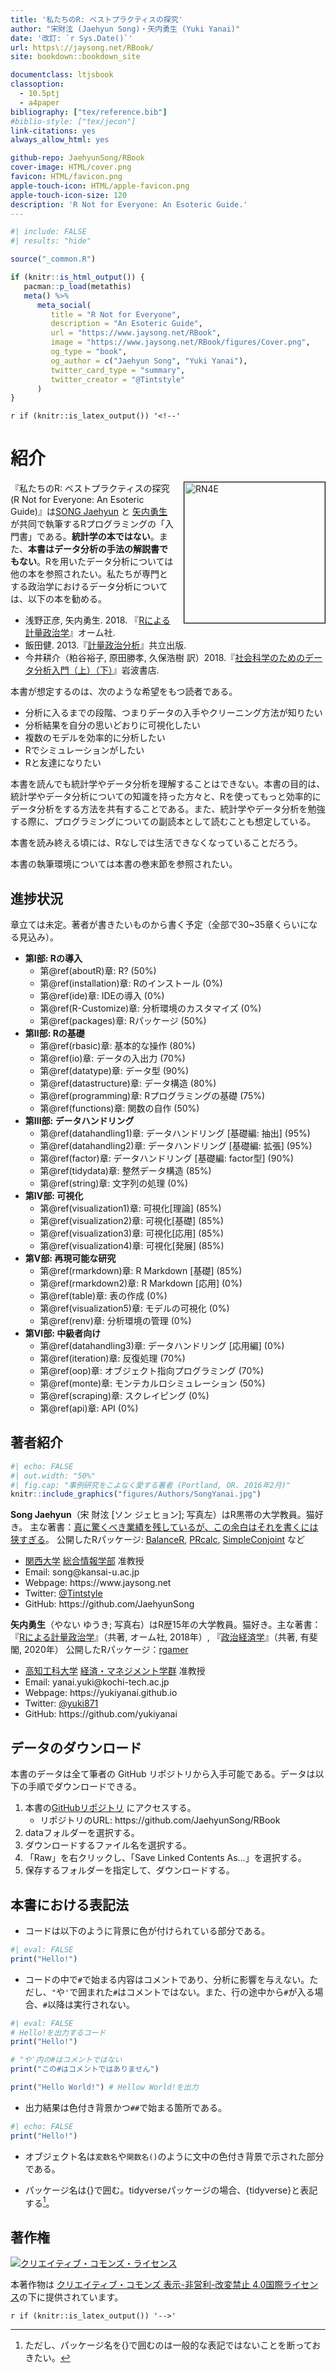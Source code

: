 ```yaml
--- 
title: '私たちのR: ベストプラクティスの探究'
author: "宋財泫 (Jaehyun Song)・矢内勇生 (Yuki Yanai)"
date: '改訂: `r Sys.Date()`'
url: https\://jaysong.net/RBook/
site: bookdown::bookdown_site

documentclass: ltjsbook
classoption:
  - 10.5ptj
  - a4paper
bibliography: ["tex/reference.bib"]
#biblio-style: ["tex/jecon"]
link-citations: yes
always_allow_html: yes

github-repo: JaehyunSong/RBook
cover-image: HTML/cover.png
favicon: HTML/favicon.png
apple-touch-icon: HTML/apple-favicon.png
apple-touch-icon-size: 120
description: 'R Not for Everyone: An Esoteric Guide.'
---
```


```r
#| include: FALSE
#| results: "hide"

source("_common.R")

if (knitr::is_html_output()) {
   pacman::p_load(metathis)
   meta() %>%
      meta_social(
         title = "R Not for Everyone",
         description = "An Esoteric Guide",
         url = "https://www.jaysong.net/RBook",
         image = "https://www.jaysong.net/RBook/figures/Cover.png",
         og_type = "book",
         og_author = c("Jaehyun Song", "Yuki Yanai"),
         twitter_card_type = "summary",
         twitter_creator = "@Tintstyle"
      )
}
```

`r if (knitr::is_latex_output()) '<!--'` 

# 紹介 {#preface .unnumbered}

<img src="figures/Cover.png" width="225" alt="RN4E" align="right" style="margin: 0 0 1em 1em; border-width: 1px; border-style: solid; border-color: black;" />

『私たちのR: ベストプラクティスの探究 (R Not for Everyone: An Esoteric Guide)』は[SONG Jaehyun](https://www.jaysong.net/) と [矢内勇生](https://yukiyanai.github.io) が共同で執筆するRプログラミングの「入門書」である。**統計学の本ではない**。また、**本書はデータ分析の手法の解説書でもない**。Rを用いたデータ分析については他の本を参照されたい。私たちが専門とする政治学におけるデータ分析については、以下の本を勧める。

- 浅野正彦, 矢内勇生. 2018. 『[Rによる計量政治学](https://www.ohmsha.co.jp/book/9784274223136/)』オーム社.
- 飯田健. 2013.『[計量政治分析](https://www.kyoritsu-pub.co.jp/bookdetail/9784320019249)』共立出版.
- 今井耕介（粕谷裕子, 原田勝孝, 久保浩樹 訳）2018.『[社会科学のためのデータ分析入門（上）（下）](https://www.iwanami.co.jp/book/b352348.html)』岩波書店.

本書が想定するのは、次のような希望をもつ読者である。

- 分析に入るまでの段階、つまりデータの入手やクリーニング方法が知りたい
- 分析結果を自分の思いどおりに可視化したい
- 複数のモデルを効率的に分析したい
- Rでシミュレーションがしたい
- Rと友達になりたい

本書を読んでも統計学やデータ分析を理解することはできない。本書の目的は、統計学やデータ分析についての知識を持った方々と、Rを使ってもっと効率的にデータ分析をする方法を共有することである。また、統計学やデータ分析を勉強する際に、プログラミングについての副読本として読むことも想定している。

本書を読み終える頃には、Rなしでは生活できなくなっていることだろう。

本書の執筆環境については本書の巻末節を参照されたい。

## 進捗状況 {-}

章立ては未定。著者が書きたいものから書く予定（全部で30~35章くらいになる見込み）。

- **第I部: Rの導入**
   - 第\@ref(aboutR)章: R? (50%)
   - 第\@ref(installation)章: Rのインストール (0%)
   - 第\@ref(ide)章: IDEの導入 (0%)
   - 第\@ref(R-Customize)章: 分析環境のカスタマイズ (0%)
   - 第\@ref(packages)章: Rパッケージ (50%)
- **第II部: Rの基礎**
   - 第\@ref(rbasic)章: 基本的な操作 (80%)
   - 第\@ref(io)章: データの入出力 (70%)
   - 第\@ref(datatype)章: データ型 (90%)
   - 第\@ref(datastructure)章: データ構造 (80%)
   - 第\@ref(programming)章: Rプログラミングの基礎 (75%)
   - 第\@ref(functions)章: 関数の自作 (50%)
- **第III部: データハンドリング**
   - 第\@ref(datahandling1)章: データハンドリング [基礎編: 抽出] (95%)
   - 第\@ref(datahandling2)章: データハンドリング [基礎編: 拡張] (95%)
   - 第\@ref(factor)章: データハンドリング [基礎編: factor型] (90%)
   - 第\@ref(tidydata)章: 整然データ構造 (85%)
   - 第\@ref(string)章: 文字列の処理 (0%)
- **第IV部: 可視化**
   - 第\@ref(visualization1)章: 可視化[理論] (85%)
   - 第\@ref(visualization2)章: 可視化[基礎] (85%)
   - 第\@ref(visualization3)章: 可視化[応用] (85%)
   - 第\@ref(visualization4)章: 可視化[発展] (85%)
- **第V部: 再現可能な研究**
   - 第\@ref(rmarkdown)章: R Markdown [基礎] (85%)
   - 第\@ref(rmarkdown2)章: R Markdown [応用] (0%)
   - 第\@ref(table)章: 表の作成 (0%)
   - 第\@ref(visualization5)章: モデルの可視化 (0%)
   - 第\@ref(renv)章: 分析環境の管理 (0%)
- **第VI部: 中級者向け**
   - 第\@ref(datahandling3)章: データハンドリング [応用編] (0%)
   - 第\@ref(iteration)章: 反復処理 (70%)
   - 第\@ref(oop)章: オブジェクト指向プログラミング (70%)
   - 第\@ref(monte)章: モンテカルロシミュレーション (50%)
   - 第\@ref(scraping)章: スクレイピング (0%)
   - 第\@ref(api)章: API (0%)

## 著者紹介 {-}

```r
#| echo: FALSE
#| out.width: "50%"
#| fig.cap: "事例研究をこよなく愛する著者 (Portland, OR. 2016年2月)"
knitr::include_graphics("figures/Authors/SongYanai.jpg")
```

**Song Jaehyun**（宋 財泫 [ソン ジェヒョン]; 写真左）はR黒帯の大学教員。猫好き。
主な著書：[真に驚くべき業績を残しているが、この余白はそれを書くには狭すぎる](https://ja.wikipedia.org/wiki/フェルマーの最終定理)。
公開したRパッケージ: [BalanceR](https://github.com/JaehyunSong/BalanceR), [PRcalc](https://github.com/JaehyunSong/PRcalc), [SimpleConjoint](https://github.com/JaehyunSong/SimpleConjoint) など

* [関西大学](https://www.kansai-u.ac.jp/) [総合情報学部](https://www.kansai-u.ac.jp/Fc_inf/) 准教授
* Email: song@kansai-u.ac.jp
* Webpage: https://www.jaysong.net
* Twitter: [\@Tintstyle](https://twitter.com/Tintstyle)
* GitHub: https://github.com/JaehyunSong

**矢内勇生**（やない ゆうき; 写真右）はR歴15年の大学教員。猫好き。主な著書：『[Rによる計量政治学](https://github.com/yukiyanai/quant-methods-R)』（共著, オーム社, 2018年）, 『[政治経済学](http://www.yuhikaku.co.jp/books/detail/9784641150799)』（共著, 有斐閣, 2020年）
公開したRパッケージ：[rgamer](https://github.com/yukiyanai/rgamer)

* [高知工科大学](https://www.kochi-tech.ac.jp/) [経済・マネジメント学群](https://www.kochi-tech.ac.jp/academics/mng/) 准教授 
* Email: yanai.yuki@kochi-tech.ac.jp
* Webpage: https://yukiyanai.github.io
* Twitter: [\@yuki871](https://twitter.com/yuki871)
* GitHub: https://github.com/yukiyanai

## データのダウンロード {-}

本書のデータは全て筆者の GitHub リポジトリから入手可能である。データは以下の手順でダウンロードできる。

1. 本書の[GitHubリポジトリ](https://github.com/JaehyunSong/RBook) にアクセスする。
    * リポジトリのURL: https://github.com/JaehyunSong/RBook
2. dataフォルダーを選択する。
3. ダウンロードするファイル名を選択する。
4. 「Raw」を右クリックし、「Save Linked Contents As...」を選択する。
5. 保存するフォルダーを指定して、ダウンロードする。

## 本書における表記法 {-}

* コードは以下のように背景に色が付けられている部分である。

```r
#| eval: FALSE
print("Hello!")
```

* コードの中で`#`で始まる内容はコメントであり、分析に影響を与えない。ただし、`"`や`'`で囲まれた`#`はコメントではない。また、行の途中から`#`が入る場合、`#`以降は実行されない。

```r
#| eval: FALSE
# Hello!を出力するコード
print("Hello!")

# "や'内の#はコメントではない
print("この#はコメントではありません")

print("Hello World!") # Hellow World!を出力
```

* 出力結果は色付き背景かつ`##`で始まる箇所である。

```r
#| echo: FALSE
print("Hello!")
```

* オブジェクト名は`変数名`や`関数名()`のように文中の色付き背景で示された部分である。

* パッケージ名は{}で囲む。tidyverseパッケージの場合、{tidyverse}と表記する[^package-name]。

[^package-name]: ただし、パッケージ名を{}で囲むのは一般的な表記ではないことを断っておきたい。

## 著作権 {-}

<a rel="license" href="http://creativecommons.org/licenses/by-nc-nd/4.0/"><img alt="クリエイティブ・コモンズ・ライセンス" style="border-width:0" src="https://i.creativecommons.org/l/by-nc-nd/4.0/88x31.png" /></a>

本著作物は [クリエイティブ・コモンズ 表示-非営利-改変禁止 4.0国際ライセンス](http://creativecommons.org/licenses/by-nc-nd/4.0/)の下に提供されています。

`r if (knitr::is_latex_output()) '-->'`
